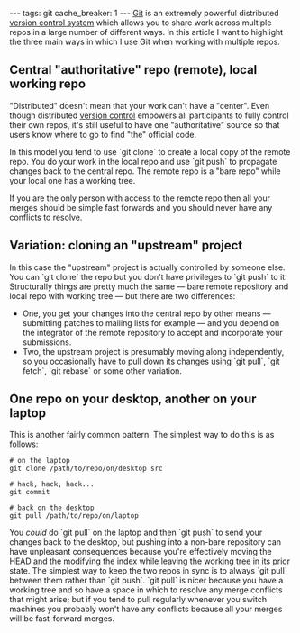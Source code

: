 ---
tags: git
cache_breaker: 1
---
[[Git]] is an extremely powerful distributed [[version control system]] which allows you to share work across multiple repos in a large number of different ways. In this article I want to highlight the three main ways in which I use Git when working with multiple repos.

== Central "authoritative" repo (remote), local working repo ==

"Distributed" doesn't mean that your work can't have a "center". Even though distributed [[version control]] empowers all participants to fully control their own repos, it's still useful to have one "authoritative" source so that users know where to go to find "the" official code.

In this model you tend to use `git clone` to create a local copy of the remote repo. You do your work in the local repo and use `git push` to propagate changes back to the central repo. The remote repo is a "bare repo" while your local one has a working tree.

If you are the only person with access to the remote repo then all your merges should be simple fast forwards and you should never have any conflicts to resolve.

== Variation: cloning an "upstream" project ==

In this case the "upstream" project is actually controlled by someone else. You can `git clone` the repo but you don't have privileges to `git push` to it. Structurally things are pretty much the same &mdash; bare remote repository and local repo with working tree &mdash; but there are two differences:

* One, you get your changes into the central repo by other means &mdash; submitting patches to mailing lists for example &mdash; and you depend on the integrator of the remote repository to accept and incorporate your submissions.
* Two, the upstream project is presumably moving along independently, so you occasionally have to pull down its changes using `git pull`, `git fetch`, `git rebase` or some other variation.

== One repo on your desktop, another on your laptop ==

This is another fairly common pattern. The simplest way to do this is as follows:

<pre># on the laptop
git clone /path/to/repo/on/desktop src

# hack, hack, hack...
git commit

# back on the desktop
git pull /path/to/repo/on/laptop</pre>

You ''could'' do `git pull` on the laptop and then `git push` to send your changes back to the desktop, but pushing into a non-bare repository can have unpleasant consequences because you're effectively moving the HEAD and the modifying the index while leaving the working tree in its prior state. The simplest way to keep the two repos in sync is to always `git pull` between them rather than `git push`. `git pull` is nicer because you have a working tree and so have a space in which to resolve any merge conflicts that might arise; but if you tend to pull regularly whenever you switch machines you probably won't have any conflicts because all your merges will be fast-forward merges.
